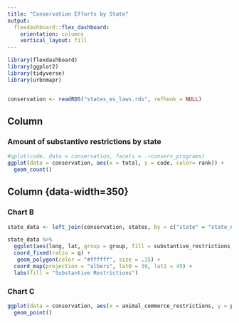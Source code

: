 ```yaml
---
title: "Conservation Efforts by State"
output: 
  flexdashboard::flex_dashboard:
    orientation: columns
    vertical_layout: fill
---
```


```r
library(flexdashboard)
library(ggplot2)
library(tidyverse)
library(urbnmapr)


conservation <- readRDS("states_es_laws.rds", refhook = NULL)
```

Column {data-width=650}
-----------------------------------------------------------------------

### Amount of substantive restrictions by state
```r
#qplot(code, data = conservation, facets = .~conserv_programs)
ggplot(data = conservation, aes(x = total, y = code, color= rank)) + 
  geom_count()

```



Column {data-width=350}  {data-height=700}
-----------------------------------------------------------------------

### Chart B
```r



state_data <- left_join(conservation, states, by = c("state" = "state_name")) 

state_data %>%
  ggplot(aes(long, lat, group = group, fill = substantive_restrictions, color=code)) +
  coord_fixed(ratio = q) +
   geom_polygon(color = "#ffffff", size = .15) +
  coord_map(projection = "albers", lat0 = 39, lat1 = 45) +
  labs(fill = "Substantive Restrictions")
```


### Chart C

```r

ggplot(data = conservation, aes(x = animal_commerce_restrictions, y = plant_commerce_restrictions, color= code)) + 
  geom_point()

```

